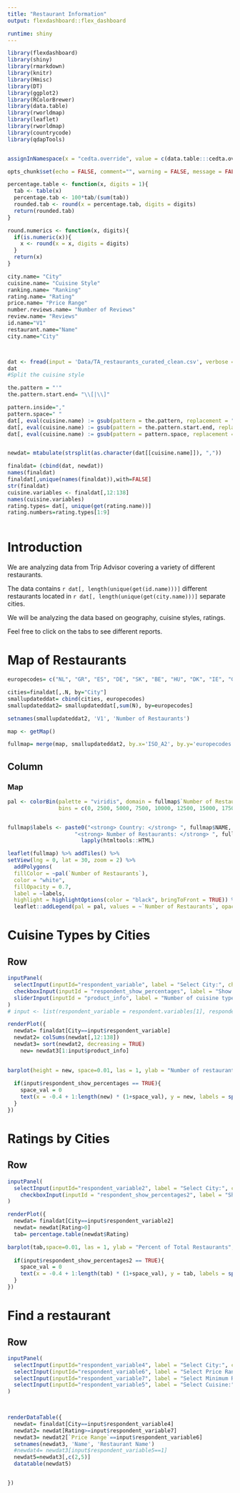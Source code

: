 ```yaml
---
title: "Restaurant Information"
output: flexdashboard::flex_dashboard

runtime: shiny
---
```


<style>                     
.navbar {
  background-color:cadetblue3;
  border-color:white;
}

</style>                    


```r
library(flexdashboard)
library(shiny)
library(rmarkdown)
library(knitr)
library(Hmisc)
library(DT)
library(ggplot2)
library(RColorBrewer)
library(data.table)
library(rworldmap)
library(leaflet)
library(rworldmap)
library(countrycode)
library(qdapTools)


assignInNamespace(x = "cedta.override", value = c(data.table:::cedta.override,"rmarkdown"), ns = "data.table")

opts_chunk$set(echo = FALSE, comment="", warning = FALSE, message = FALSE, tidy.opts=list(width.cutoff=55), tidy = TRUE)

```


```r
percentage.table <- function(x, digits = 1){
  tab <- table(x)
  percentage.tab <- 100*tab/(sum(tab))
  rounded.tab <- round(x = percentage.tab, digits = digits)
  return(rounded.tab)
}

round.numerics <- function(x, digits){
  if(is.numeric(x)){
    x <- round(x = x, digits = digits)
  }
  return(x)
}


```

```r
city.name= "City"
cuisine.name= "Cuisine Style"
ranking.name= "Ranking"
rating.name= "Rating"
price.name= "Price Range"
number.reviews.name= "Number of Reviews"
review.name= "Reviews"
id.name="V1"
restaurant.name="Name"
city.name="City"




```


```r
dat <- fread(input = 'Data/TA_restaurants_curated_clean.csv', verbose = FALSE)
dat
#Split the cuisine style

the.pattern = "'"
the.pattern.start.end= "\\[|\\]"

pattern.inside=","
pattern.space=" "
dat[, eval(cuisine.name) := gsub(pattern = the.pattern, replacement = "", x = get(cuisine.name))]
dat[, eval(cuisine.name) := gsub(pattern = the.pattern.start.end, replacement = "", x = get(cuisine.name))]
dat[, eval(cuisine.name) := gsub(pattern = pattern.space, replacement = "", x = get(cuisine.name))]


newdat= mtabulate(strsplit(as.character(dat[[cuisine.name]]), ","))

finaldat= (cbind(dat, newdat))
names(finaldat)
finaldat[,unique(names(finaldat)),with=FALSE]
str(finaldat)
cuisine.variables <- finaldat[,12:138] 
names(cuisine.variables)
rating.types= dat[, unique(get(rating.name))]
rating.numbers=rating.types[1:9]
```



```r

```



Introduction
=====================================  

We are analyzing data from Trip Advisor covering a variety of different restaurants.  

The data contains `r dat[, length(unique(get(id.name)))]` different restaurants located in `r dat[, length(unique(get(city.name)))]` separate cities.

We will be analyzing the data based on geography, cuisine styles, ratings.

Feel free to click on the tabs to see different reports.


Map of Restaurants
=====================================  

```r
europecodes= c("NL", "GR", "ES", "DE", "SK", "BE", "HU", "DK", "IE", "GB", "CH", "DE", "FI", "PL", "PT", "SI", "GB", "LU", "FR", "ES", "IT", "DE", "PT", "NO", "FR", "CZ", "IT", "SE", "AT", "PL", "CH")

cities=finaldat[,.N, by="City"]
smallupdateddat= cbind(cities, europecodes)
smallupdateddat2= smallupdateddat[,sum(N), by=europecodes]

setnames(smallupdateddat2, 'V1', 'Number of Restaurants')

map <- getMap() 

fullmap= merge(map, smallupdateddat2, by.x='ISO_A2', by.y='europecodes')
```

Column {data-width=600}
-------------------------------------

### Map
```r
pal <- colorBin(palette = "viridis", domain = fullmap$`Number of Restaurants`,
                bins = c(0, 2500, 5000, 7500, 10000, 12500, 15000, 17500, 20000, ceiling(max(fullmap$`Number of Restaurants`, na.rm = TRUE))))


fullmap$labels <- paste0("<strong> Country: </strong> ", fullmap$NAME, "<br/> ",
                     "<strong> Number of Restaurants: </strong> ", fullmap$`Number of Restaurants`, "<br/> ") %>%
                       lapply(htmltools::HTML)

leaflet(fullmap) %>% addTiles() %>% 
setView(lng = 0, lat = 30, zoom = 2) %>%
  addPolygons(
  fillColor = ~pal(`Number of Restaurants`),
  color = "white",
  fillOpacity = 0.7,
  label = ~labels,
  highlight = highlightOptions(color = "black", bringToFront = TRUE)) %>%
  leaflet::addLegend(pal = pal, values = ~`Number of Restaurants`, opacity = 0.7, title = "Number of Restaurants")
```


Cuisine Types by Cities
===================================


Row {data-height=500}
-------------------------------------

```r
inputPanel(
  selectInput(inputId="respondent_variable", label = "Select City:", choices = dat[, unique(get(city.name))], selected = city.name[1]),
  checkboxInput(inputId = "respondent_show_percentages", label = "Show Count of Cuisine Type", value = TRUE),
  sliderInput(inputId = "product_info", label = "Number of cuisine types to show", min = 0, max = 10, value = 5, step = 1)
)
# input <- list(respondent_variable = respondent.variables[1], respondent_show_percentages = TRUE)
```

```r
renderPlot({
  newdat= finaldat[City==input$respondent_variable]
  newdat2= colSums(newdat[,12:138])
  newdat3= sort(newdat2, decreasing = TRUE)
    new= newdat3[1:input$product_info]
    

barplot(height = new, space=0.01, las = 1, ylab = "Number of restaurants by cuisine type", ylim = c(0, 1.2*max(new, na.rm = TRUE)), col=brewer.pal(n = 10, name = "Blues"), xlab="Cuisine Type")
  
  if(input$respondent_show_percentages == TRUE){
    space_val = 0
    text(x = -0.4 + 1:length(new) * (1+space_val), y = new, labels = sprintf("%.0f", new), pos = 3)
  }
})


```

Ratings by Cities
=====================================  

Row {data-height=800}
-------------------------------------

```r
inputPanel(
  selectInput(inputId="respondent_variable2", label = "Select City:", choices = dat[, unique(get(city.name))], selected = city.name[1]),
    checkboxInput(inputId = "respondent_show_percentages2", label = "Show Percentages", value = TRUE)
)

```

```r
renderPlot({
  newdat= finaldat[City==input$respondent_variable2]
  newdat= newdat[Rating>0]
  tab= percentage.table(newdat$Rating)

barplot(tab,space=0.01, las = 1, ylab = "Percent of Total Restaurants", ylim = c(0, 1.2*max(tab, na.rm = TRUE)), col=brewer.pal(n = 9, name = "Blues"), xlab="Rating")
  
  if(input$respondent_show_percentages2 == TRUE){
    space_val = 0
    text(x = -0.4 + 1:length(tab) * (1+space_val), y = tab, labels = sprintf("%.1f%%", tab), pos = 3)
  }
})
```


Find a restaurant
=====================================  

Row {data-height=500}
-------------------------------------

```r
inputPanel(
  selectInput(inputId="respondent_variable4", label = "Select City:", choices = dat[, unique(get(city.name))], selected = city.name[1]),
  selectInput(inputId="respondent_variable6", label = "Select Price Range:", choices = dat[, unique(get(price.name))], selected = dat[, unique(get(price.name))][3]),
  selectInput(inputId="respondent_variable7", label = "Select Minimum Rating:", choices = rating.numbers, selected = rating.numbers[3]),  
  selectInput(inputId="respondent_variable5", label = "Select Cuisine:", choices = names(cuisine.variables), selected = cuisine.variables[1])
)


  
renderDataTable({
  newdat= finaldat[City==input$respondent_variable4]
  newdat2= newdat[Rating>=input$respondent_variable7]
  newdat3= newdat2[`Price Range`==input$respondent_variable6]
  setnames(newdat3, 'Name', 'Restaurant Name')
  #newdat4= newdat3[input$respondent_variable5==1]
  newdat5=newdat3[,c(2,5)]
  datatable(newdat5)


})


```

